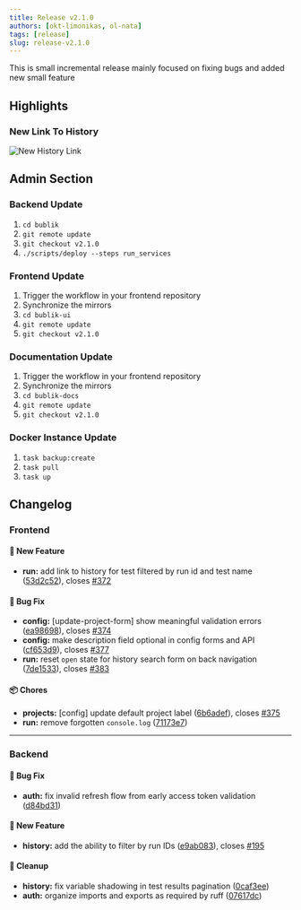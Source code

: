 ```yaml
---
title: Release v2.1.0
authors: [okt-limonikas, ol-nata]
tags: [release]
slug: release-v2.1.0
---
```


This is small incremental release mainly focused on fixing bugs and added new small feature

<!--truncate-->

## Highlights

### New Link To History

![New History Link](./img/history-link-1.webp)

## Admin Section

### Backend Update

1. `cd bublik`
2. `git remote update`
3. `git checkout v2.1.0`
4. `./scripts/deploy --steps run_services`

### Frontend Update

1. Trigger the workflow in your frontend repository
2. Synchronize the mirrors
3. `cd bublik-ui`
4. `git remote update`
5. `git checkout v2.1.0`

### Documentation Update

1. Trigger the workflow in your frontend repository
2. Synchronize the mirrors
3. `cd bublik-docs`
4. `git remote update`
5. `git checkout v2.1.0`

### Docker Instance Update

1. `task backup:create`
2. `task pull`
3. `task up`

## Changelog

### Frontend

#### 🚀 New Feature

- **run:** add link to history for test filtered by run id and test name ([53d2c52](https://github.com/ts-factory/bublik-ui/commit/53d2c52fdd3cae8a77e2c195fc9b7ff080982a67)), closes [#372](https://github.com/ts-factory/bublik-ui/issues/372)

#### 🐛 Bug Fix

- **config:** [update-project-form] show meaningful validation errors ([ea98698](https://github.com/ts-factory/bublik-ui/commit/ea98698096c5a743a860ec0be83b0f5228121b70)), closes [#374](https://github.com/ts-factory/bublik-ui/issues/374)
- **config:** make description field optional in config forms and API ([cf653d9](https://github.com/ts-factory/bublik-ui/commit/cf653d9fa3ac07104daecf50f92df549186d0813)), closes [#377](https://github.com/ts-factory/bublik-ui/issues/377)
- **run:** reset `open` state for history search form on back navigation ([7de1533](https://github.com/ts-factory/bublik-ui/commit/7de1533b40ca875ccf9213b884c66a003914a4e6)), closes [#383](https://github.com/ts-factory/bublik-ui/issues/383)

#### 📦 Chores

- **projects:** [config] update default project label ([6b6adef](https://github.com/ts-factory/bublik-ui/commit/6b6adef40630ef500d99f90dcce81524c5bde66b)), closes [#375](https://github.com/ts-factory/bublik-ui/issues/375)
- **run:** remove forgotten `console.log` ([71173e7](https://github.com/ts-factory/bublik-ui/commit/71173e77acbb21ad33ec6a3f1c7c22d44f1f9268))

---

### Backend

#### 🐛 Bug Fix

- **auth:** fix invalid refresh flow from early access token validation ([d84bd31](https://github.com/ts-factory/bublik/commit/d84bd31a09bfca834e98a26a126ec94630dc7e34))

#### 🚀 New Feature

- **history:** add the ability to filter by run IDs ([e9ab083](https://github.com/ts-factory/bublik/commit/e9ab083106d40ac73c4bba5374ee2429009baeb3)), closes [#195](https://github.com/ts-factory/bublik/issues/195)

#### 🧹 Cleanup

- **history:** fix variable shadowing in test results pagination ([0caf3ee](https://github.com/ts-factory/bublik/commit/0caf3eeba3b7b80075be2ed05ab4c99f3065c219))
- **auth:** organize imports and exports as required by ruff ([07617dc](https://github.com/ts-factory/bublik/commit/07617dc039e772b5ef96a892b0718d14b7522b3b))
